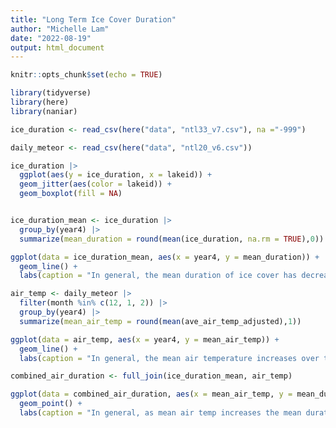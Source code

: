 ```yaml
---
title: "Long Term Ice Cover Duration"
author: "Michelle Lam"
date: "2022-08-19"
output: html_document
---
```


```r
knitr::opts_chunk$set(echo = TRUE)

library(tidyverse)
library(here)
library(naniar)
```


```r
ice_duration <- read_csv(here("data", "ntl33_v7.csv"), na ="-999")

daily_meteor <- read_csv(here("data", "ntl20_v6.csv"))
```

```r
ice_duration |> 
  ggplot(aes(y = ice_duration, x = lakeid)) +
  geom_jitter(aes(color = lakeid)) +
  geom_boxplot(fill = NA)


ice_duration_mean <- ice_duration |> 
  group_by(year4) |> 
  summarize(mean_duration = round(mean(ice_duration, na.rm = TRUE),0))

ggplot(data = ice_duration_mean, aes(x = year4, y = mean_duration)) +
  geom_line() +
  labs(caption = "In general, the mean duration of ice cover has decreased over the years.")
```

```r
air_temp <- daily_meteor |>
  filter(month %in% c(12, 1, 2)) |> 
  group_by(year4) |> 
  summarize(mean_air_temp = round(mean(ave_air_temp_adjusted),1))

ggplot(data = air_temp, aes(x = year4, y = mean_air_temp)) +
  geom_line() +
  labs(caption = "In general, the mean air temperature increases over the years.")
```

```r
combined_air_duration <- full_join(ice_duration_mean, air_temp)

ggplot(data = combined_air_duration, aes(x = mean_air_temp, y = mean_duration)) +
  geom_point() +
  labs(caption = "In general, as mean air temp increases the mean duration of ice cover decreases.")
```

